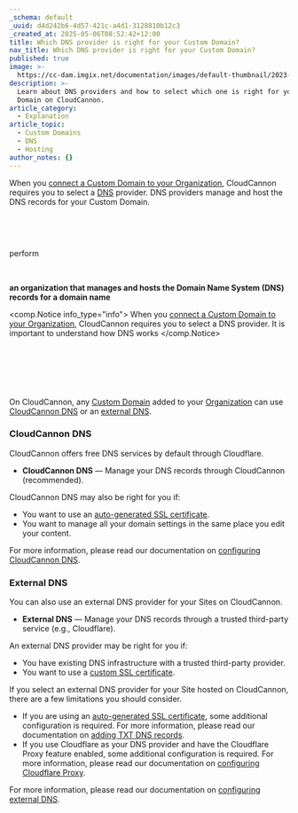 ```yaml
---
_schema: default
_uuid: d4d242b6-4d57-421c-a4d1-3128810b12c3
_created_at: 2025-05-06T08:52:42+12:00
title: Which DNS provider is right for your Custom Domain?
nav_title: Which DNS provider is right for your Custom Domain?
published: true
image: >-
  https://cc-dam.imgix.net/documentation/images/default-thumbnail/2023-Q4/CloudCannon-Documentation-Thumbnail.png
description: >-
  Learn about DNS providers and how to select which one is right for your Custom
  Domain on CloudCannon.
article_category:
  - Explanation
article_topic:
  - Custom Domains
  - DNS
  - Hosting
author_notes: {}
---
```

When you [connect a Custom Domain to your Organization](/documentation/articles/connect-a-custom-domain-to-your-organization/), CloudCannon requires you to select a [DNS](/documentation/articles/what-is-dns/) provider. DNS providers manage and host the DNS records for your Custom Domain.

&nbsp;

&nbsp;

perform

&nbsp;

**an organization that manages and hosts the Domain Name System (DNS) records for a domain name**

<comp.Notice info_type="info">
  When you [connect a Custom Domain to your Organization](/documentation/articles/connect-a-custom-domain-to-your-organization/), CloudCannon requires you to select a DNS provider. It is important to understand how DNS works
</comp.Notice>

&nbsp;

&nbsp;

&nbsp;

On CloudCannon, any [Custom Domain](/documentation/articles/what-is-a-custom-domain/)  added to your [Organization](/documentation/articles/what-is-an-organization/) can use [CloudCannon DNS](/documentation/articles/configure-cloudcannon-dns/) or an [external DNS](/documentation/articles/configure-external-dns/).

### CloudCannon DNS

CloudCannon offers free DNS services by default through Cloudflare.

* **CloudCannon DNS** — Manage your DNS records through CloudCannon (recommended).

CloudCannon DNS may also be right for you if:

* You want to use an [auto-generated SSL certificate](/documentation/articles/add-an-auto-generated-ssl-certificate/).
* You want to manage all your domain settings in the same place you edit your content.

For more information, please read our documentation on [configuring CloudCannon DNS](/documentation/articles/configure-cloudcannon-dns/).

### External DNS

You can also use an external DNS provider for your Sites on CloudCannon.

* **External DNS** — Manage your DNS records through a trusted third-party service (e.g., Cloudflare).

An external DNS provider may be right for you if:

* You have existing DNS infrastructure with a trusted third-party provider.
* You want to use a [custom SSL certificate](/documentation/articles/add-a-custom-ssl-certificate/).

If you select an external DNS provider for your Site hosted on CloudCannon, there are a few limitations you should consider.

* If you are using an [auto-generated SSL certificate](/documentation/articles/add-an-auto-generated-ssl-certificate/), some additional configuration is required. For more information, please read our documentation on [adding TXT DNS records](/documentation/articles/add-an-auto-generated-ssl-certificate/#add-txt-dns-records).
* If you use Cloudflare as your DNS provider and have the Cloudflare Proxy feature enabled, some additional configuration is required. For more information, please read our documentation on [configuring Cloudflare Proxy](/documentation/articles/configure-external-dns/#configure-cloudflare-proxy).

For more information, please read our documentation on [configuring external DNS](/documentation/articles/configure-external-dns/).